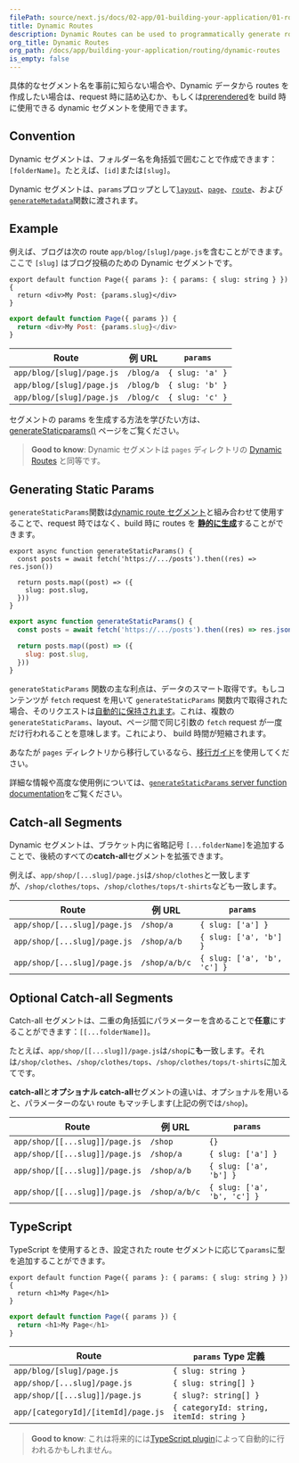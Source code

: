 ```yaml
---
filePath: source/next.js/docs/02-app/01-building-your-application/01-routing/09-dynamic-routes.mdx
title: Dynamic Routes
description: Dynamic Routes can be used to programmatically generate route segments from dynamic data.
org_title: Dynamic Routes
org_path: /docs/app/building-your-application/routing/dynamic-routes
is_empty: false
---
```


具体的なセグメント名を事前に知らない場合や、Dynamic データから routes を作成したい場合は、request 時に詰め込むか、もしくは[prerendered](#generating-static-params)を build 時に使用できる dynamic セグメントを使用できます。

## Convention

Dynamic セグメントは、フォルダー名を角括弧で囲むことで作成できます：`[folderName]`。たとえば、`[id]`または`[slug]`。

Dynamic セグメントは、`params`プロップとして[`layout`](/ja/javascript/next.js/v14/02-app/02-api-reference/02-file-conventions/layout)、[`page`](/ja/javascript/next.js/v14/02-app/02-api-reference/02-file-conventions/page)、[`route`](/ja/javascript/next.js/v14/02-app/01-building-your-application/01-routing/12-route-handlers)、および[`generateMetadata`](/ja/javascript/next.js/v14/02-app/02-api-reference/04-functions/generate-metadata#generatemetadata-function)関数に渡されます。

## Example

例えば、ブログは次の route `app/blog/[slug]/page.js`を含むことができます。ここで `[slug]` はブログ投稿のための Dynamic セグメントです。

```tsx:app/blog/[slug]/page.tsx
export default function Page({ params }: { params: { slug: string } }) {
  return <div>My Post: {params.slug}</div>
}
```

```jsx:app/blog/[slug]/page.js
export default function Page({ params }) {
  return <div>My Post: {params.slug}</div>
}
```

| Route                     | 例 URL    | `params`        |
| ------------------------- | --------- | --------------- |
| `app/blog/[slug]/page.js` | `/blog/a` | `{ slug: 'a' }` |
| `app/blog/[slug]/page.js` | `/blog/b` | `{ slug: 'b' }` |
| `app/blog/[slug]/page.js` | `/blog/c` | `{ slug: 'c' }` |

セグメントの params を生成する方法を学びたい方は、[generateStaticparams()](#generating-static-params) ページをご覧ください。

> **Good to know**: Dynamic セグメントは `pages` ディレクトリの [Dynamic Routes](/ja/javascript/next.js/v14/02-app/01-building-your-application/01-routing/09-dynamic-routes) と同等です。

## Generating Static Params

`generateStaticParams`関数は[dynamic route セグメント](/ja/javascript/next.js/v14/02-app/01-building-your-application/01-routing/09-dynamic-routes)と組み合わせて使用することで、request 時ではなく、build 時に routes を [**静的に生成**](/ja/javascript/next.js/v14/02-app/01-building-your-application/03-rendering/01-server-components#static-rendering-default)することができます。

```tsx:app/blog/[slug]/page.tsx
export async function generateStaticParams() {
  const posts = await fetch('https://.../posts').then((res) => res.json())

  return posts.map((post) => ({
    slug: post.slug,
  }))
}
```

```jsx:app/blog/[slug]/page.js
export async function generateStaticParams() {
  const posts = await fetch('https://.../posts').then((res) => res.json())

  return posts.map((post) => ({
    slug: post.slug,
  }))
}
```

`generateStaticParams` 関数の主な利点は、データのスマート取得です。もしコンテンツが `fetch` request を用いて `generateStaticParams` 関数内で取得された場合、そのリクエストは[自動的に保持されます](/ja/javascript/next.js/v14/02-app/01-building-your-application/04-caching#request-memoization)。これは、複数の `generateStaticParams`、layout、ページ間で同じ引数の `fetch` request が一度だけ行われることを意味します。これにより、 build 時間が短縮されます。

あなたが `pages` ディレクトリから移行しているなら、[移行ガイド](/ja/javascript/next.js/v14/02-app/01-building-your-application/11-upgrading/02-app-router-migration#dynamic-paths-getstaticpaths)を使用してください。

詳細な情報や高度な使用例については、[`generateStaticParams` server function documentation](/ja/javascript/next.js/v14/02-app/02-api-reference/04-functions/generate-static-params)をご覧ください。

## Catch-all Segments

Dynamic セグメントは、ブラケット内に省略記号 `[...folderName]`を追加することで、後続のすべての**catch-all**セグメントを拡張できます。

例えば、`app/shop/[...slug]/page.js`は`/shop/clothes`と一致しますが、`/shop/clothes/tops`、`/shop/clothes/tops/t-shirts`なども一致します。

| Route                        | 例 URL        | `params`                    |
| ---------------------------- | ------------- | --------------------------- |
| `app/shop/[...slug]/page.js` | `/shop/a`     | `{ slug: ['a'] }`           |
| `app/shop/[...slug]/page.js` | `/shop/a/b`   | `{ slug: ['a', 'b'] }`      |
| `app/shop/[...slug]/page.js` | `/shop/a/b/c` | `{ slug: ['a', 'b', 'c'] }` |

## Optional Catch-all Segments

Catch-all セグメントは、二重の角括弧にパラメーターを含めることで**任意**にすることができます：`[[...folderName]]`。

たとえば、`app/shop/[[...slug]]/page.js`は`/shop`に**も**一致します。それは`/shop/clothes`、`/shop/clothes/tops`、`/shop/clothes/tops/t-shirts`に加えてです。

**catch-all**と**オプショナル catch-all**セグメントの違いは、オプショナルを用いると、パラメーターのない route もマッチします(上記の例では`/shop`)。

| Route                          | 例 URL        | `params`                    |
| ------------------------------ | ------------- | --------------------------- |
| `app/shop/[[...slug]]/page.js` | `/shop`       | `{}`                        |
| `app/shop/[[...slug]]/page.js` | `/shop/a`     | `{ slug: ['a'] }`           |
| `app/shop/[[...slug]]/page.js` | `/shop/a/b`   | `{ slug: ['a', 'b'] }`      |
| `app/shop/[[...slug]]/page.js` | `/shop/a/b/c` | `{ slug: ['a', 'b', 'c'] }` |

## TypeScript

TypeScript を使用するとき、設定された route セグメントに応じて`params`に型を追加することができます。

```tsx:app/blog/[slug]/page.tsx
export default function Page({ params }: { params: { slug: string } }) {
  return <h1>My Page</h1>
}
```

```jsx:app/blog/[slug]/page.js
export default function Page({ params }) {
  return <h1>My Page</h1>
}
```

| Route                               | `params` Type 定義                       |
| ----------------------------------- | ---------------------------------------- |
| `app/blog/[slug]/page.js`           | `{ slug: string }`                       |
| `app/shop/[...slug]/page.js`        | `{ slug: string[] }`                     |
| `app/shop/[[...slug]]/page.js`      | `{ slug?: string[] }`                    |
| `app/[categoryId]/[itemId]/page.js` | `{ categoryId: string, itemId: string }` |

> **Good to know**: これは将来的には[TypeScript plugin](/ja/javascript/next.js/v14/02-app/01-building-your-application/07-configuring/01-typescript#typescript-plugin)によって自動的に行われるかもしれません。
